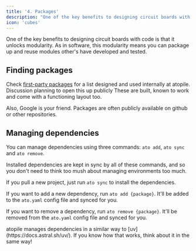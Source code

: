 ```yaml
---
title: '4. Packages'
description: "One of the key benefits to designing circuit boards with code is that it unlocks modularity. As in software, this modularity means you can package up and reuse modules other's have developed and tested."
icon: 'cubes'
---
```


One of the key benefits to designing circuit boards with code is that it unlocks modularity. As in software, this modularity means you can package up and reuse modules other's have developed and tested.

## Finding packages

Check [first-party packages](https://packages.atopile.io/) for a list designed and used internally at atopile. Discussion planning to open this up publicly
These are built, known to work and come with a functioning layout too.

Also, Google is your friend. Packages are often publicly available on github or other repositories.

## Managing dependencies

You can manage dependencies using three commands: `ato add`, `ato sync` and `ato remove`.

Installed dependencies are kept in sync by all of these commands, and so you don't need to think too mush about managing environments too much.

If you pull a new project, just run `ato sync` to install the dependencies.

If you want to add a new dependency, run `ato add {package}`. It'll be added to the `ato.yaml` config file and synced for you.

If you want to remove a dependency, run `ato remove {package}`. It'll be removed from the `ato.yaml` config file and synced for you.

<Tip>
    atopile manages dependencies in a similar way to [uv](https://docs.astral.sh/uv/). If you know how that works, think about it in the same way!
</Tip>
